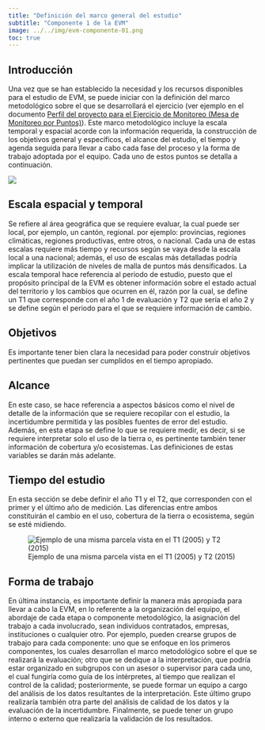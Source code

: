 ```yaml
---
title: "Definición del marco general del estudio"
subtitle: "Componente 1 de la EVM"
image: ../../img/evm-componente-01.png
toc: true
---
```


## Introducción
Una vez que se han establecido la necesidad y los recursos disponibles para el estudio de EVM, se puede iniciar con la definición del marco metodológico sobre el que se desarrollará el ejercicio (ver ejemplo en el documento [Perfil del proyecto para el Ejercicio de Monitoreo (Mesa de Monitoreo por Puntos)](../../recursos/Perfil_del_proyecto_para_el_Ejercicio_de_Monitoreo_version_2.1.pdf)). Este marco metodológico incluye la escala temporal y espacial acorde con la información requerida, la construcción de los objetivos general y específicos, el alcance del estudio, el tiempo y agenda seguida para llevar a cabo cada fase del proceso y la forma de trabajo adoptada por el equipo. Cada uno de estos puntos se detalla a continuación.

![](../../img/definicion-marco-general-puntos.jpg){.lightbox fig-alt="Definición del marco general del estudio" fig-align="center"}

## Escala espacial y temporal
Se refiere al área geográfica que se requiere evaluar, la cual puede ser local, por ejemplo, un cantón, regional. por ejemplo: provincias, regiones climáticas, regiones productivas, entre otros, o nacional. Cada una de estas escalas requiere más tiempo y recursos según se vaya desde la escala local a una nacional; además, el uso de escalas más detalladas podría implicar la utilización de niveles de malla de puntos más densificados. La escala temporal hace referencia al periodo de estudio, puesto que el propósito principal de la EVM es obtener información sobre el estado actual del territorio y los cambios que ocurren en él, razón por la cual, se define un T1 que corresponde con el año 1 de evaluación y T2 que sería el año 2 y se define según el periodo para el que se requiere información de cambio.

## Objetivos
Es importante tener bien clara la necesidad para poder construir objetivos pertinentes que puedan ser cumplidos en el tiempo apropiado.

## Alcance
En este caso, se hace referencia a aspectos básicos como el nivel de detalle de la información que se requiere recopilar con el estudio, la incertidumbre permitida y las posibles fuentes de error del estudio. Además, en esta etapa se define lo que se requiere medir, es decir, si se requiere interpretar solo el uso de la tierra o, es pertinente también tener información de cobertura y/o ecosistemas. Las definiciones de estas variables se darán más adelante. 

## Tiempo del estudio
En esta sección se debe definir el año T1 y el T2, que corresponden con el primer y el último año de medición. Las diferencias entre ambos constituirán el cambio en el uso, cobertura de la tierra o ecosistema, según se esté midiendo.

![Ejemplo de una misma parcela vista en el T1 (2005) y T2 (2015)](../../img/parcela-t1-t2.jpg){.lightbox fig-alt="Ejemplo de una misma parcela vista en el T1 (2005) y T2 (2015)" fig-align="center"}

## Forma de trabajo
En última instancia, es importante definir la manera más apropiada para llevar a cabo la EVM, en lo referente a la organización del equipo, el abordaje de cada etapa o componente metodológico, la asignación del trabajo a cada involucrado, sean individuos contratados, empresas, instituciones o cualquier otro. Por ejemplo, pueden crearse grupos de trabajo para cada componente: uno que se enfoque en los primeros componentes, los cuales desarrollan el marco metodológico sobre el que se realizará la evaluación; otro que se dedique a la  interpretación, que podría estar organizado en subgrupos con un asesor o supervisor para cada uno, el cual fungiría como guía de los intérpretes, al tiempo que realizan el control de la calidad; posteriormente, se puede formar un equipo a cargo del análisis de los datos resultantes de la interpretación. Este último grupo realizaría también otra parte del análisis de calidad de los datos y la evaluación de la incertidumbre. Finalmente, se puede tener un grupo interno o externo que realizaría la validación de los resultados.